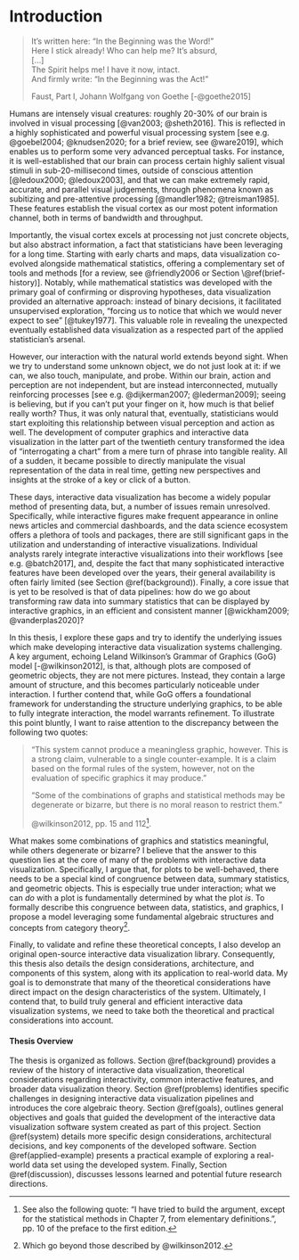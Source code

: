 # Introduction {#introduction}

> It’s written here: "In the Beginning was the Word!" <br>
> Here I stick already! Who can help me? It’s absurd, <br>
> [...] <br>
> The Spirit helps me! I have it now, intact. <br>
> And firmly write: "In the Beginning was the Act!"
>
> Faust, Part I, Johann Wolfgang von Goethe [-@goethe2015]

Humans are intensely visual creatures: roughly 20-30% of our brain is involved in visual processing [@van2003; @sheth2016]. This is reflected in a highly sophisticated and powerful visual processing system [see e.g. @goebel2004; @knudsen2020; for a brief review, see @ware2019], which enables us to perform some very advanced perceptual tasks. For instance, it is well-established that our brain can process certain highly salient visual stimuli in sub-20-millisecond times, outside of conscious attention [@ledoux2000; @ledoux2003], and that we can make extremely rapid, accurate, and parallel visual judgements, through phenomena known as subitizing and pre-attentive processing [@mandler1982; @treisman1985]. These features establish the visual cortex as our most potent information channel, both in terms of bandwidth and throughput.

Importantly, the visual cortex excels at processing not just concrete objects, but also abstract information, a fact that statisticians have been leveraging for a long time. Starting with early charts and maps, data visualization co-evolved alongside mathematical statistics, offering a complementary set of tools and methods [for a review, see @friendly2006 or Section \@ref(brief-history)]. Notably, while mathematical statistics was developed with the primary goal of confirming or disproving hypotheses, data visualization provided an alternative approach: instead of binary decisions, it facilitated unsupervised exploration, "forcing us to notice that which we would never expect to see" [@tukey1977]. This valuable role in revealing the unexpected eventually established data visualization as a respected part of the applied statistician's arsenal.

However, our interaction with the natural world extends beyond sight. When we try to understand some unknown object, we do not just look at it: if we can, we also touch, manipulate, and probe. Within our brain, action and perception are not independent, but are instead interconnected, mutually reinforcing processes [see e.g. @dijkerman2007; @lederman2009]; seeing is believing, but if you can't put your finger on it, how much is that belief really worth? Thus, it was only natural that, eventually, statisticians would start exploiting this relationship between visual perception and action as well. The development of computer graphics and interactive data visualization in the latter part of the twentieth century transformed the idea of "interrogating a chart" from a mere turn of phrase into tangible reality. All of a sudden, it became possible to directly manipulate the visual representation of the data in real time, getting new perspectives and insights at the stroke of a key or click of a button. 

These days, interactive data visualization has become a widely popular method of presenting data, but, a number of issues remain unresolved. Specifically, while interactive figures make frequent appearance in online news articles and commercial dashboards, and the data science ecosystem offers a plethora of tools and packages, there are still significant gaps in the utilization and understanding of interactive visualizations. Individual analysts rarely integrate interactive visualizations into their workflows [see e.g. @batch2017], and, despite the fact that many sophisticated interactive features have been developed over the years, their general availability is often fairly limited (see Section \@ref(background)). Finally, a core issue that is yet to be resolved is that of data pipelines: how do we go about transforming raw data into summary statistics that can be displayed by interactive graphics, in an efficient and consistent manner [@wickham2009; @vanderplas2020]?

In this thesis, I explore these gaps and try to identify the underlying issues which make developing interactive data visualization systems challenging. A key argument, echoing Leland Wilkinson's Grammar of Graphics (GoG) model [-@wilkinson2012], is that, although plots are composed of geometric objects, they are not mere pictures. Instead, they contain a large amount of structure, and this becomes particularly noticeable under interaction. I further contend that, while GoG offers a foundational framework for understanding the structure underlying graphics, to be able to fully integrate interaction, the model warrants refinement. To illustrate this point bluntly, I want to raise attention to the discrepancy between the following two quotes:

> "This system cannot produce a meaningless graphic, however. This is a strong claim, vulnerable to a single counter-example. It is a claim based on the formal rules of the system, however, not on the evaluation of specific graphics it may produce."
>
> "Some of the combinations of graphs and statistical methods may be degenerate or bizarre, but there is no moral reason to restrict them."
>
> @wilkinson2012, pp. 15 and 112^[See also the following quote: "I have tried to build the argument, except for the statistical methods in Chapter 7, from elementary definitions.", pp. 10 of the preface to the first edition.].

What makes some combinations of graphics and statistics meaningful, while others degenerate or bizarre? I believe that the answer to this question lies at the core of many of the problems with interactive data visualization. Specifically, I argue that, for plots to be well-behaved, there needs to be a special kind of congruence between data, summary statistics, and geometric objects. This is especially true under interaction; what we can *do* with a plot is fundamentally determined by what the plot *is*. To formally describe this congruence between data, statistics, and graphics, I propose a model leveraging some fundamental algebraic structures and concepts from category theory^[Which go beyond those described by @wilkinson2012.].

Finally, to validate and refine these theoretical concepts, I also develop an original open-source interactive data visualization library. Consequently, this thesis also details the design considerations, architecture, and components of this system, along with its application to real-world data. My goal is to demonstrate that many of the theoretical considerations have direct impact on the design characteristics of the system. Ultimately, I contend that, to build truly general and efficient interactive data visualization systems, we need to take both the theoretical and practical considerations into account. 

#### Thesis Overview

The thesis is organized as follows. Section \@ref(background) provides a review of the history of interactive data visualization, theoretical considerations regarding interactivity, common interactive features, and broader data visualization theory. Section \@ref(problems) identifies specific challenges in designing interactive data visualization pipelines and introduces the core algebraic theory. Section \@ref(goals), outlines general objectives and goals that guided the development of the interactive data visualization software system created as part of this project. Section \@ref(system) details more specific design considerations, architectural decisions, and key components of the developed software. Section \@ref(applied-example) presents a practical example of exploring a real-world data set using the developed system. Finally, Section \@ref(discussion), discusses lessons learned and potential future research directions.
